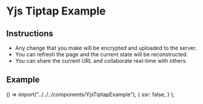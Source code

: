 # Yjs Tiptap Example

## Instructions

- Any change that you make will be encrypted and uploaded to the
  server.
- You can refresh the page and the current state will be
  reconstructed.
- You can share the current URL and collaborate real-time with others.

## Example


  () => import("../../../components/YjsTiptapExample"),
  {
    ssr: false,
  }
);

<SimpleExampleWrapper component={YjsTiptapExample} />
